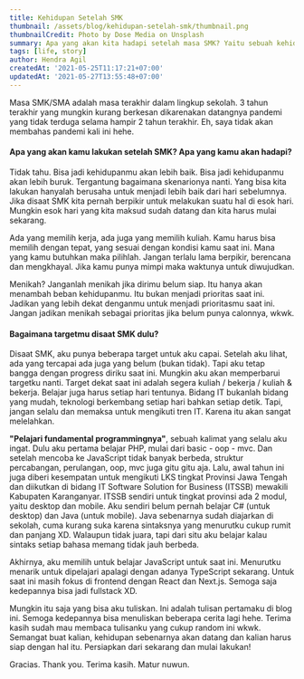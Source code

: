 ```yaml
---
title: Kehidupan Setelah SMK
thumbnail: /assets/blog/kehidupan-setelah-smk/thumbnail.png
thumbnailCredit: Photo by Dose Media on Unsplash
summary: Apa yang akan kita hadapi setelah masa SMK? Yaitu sebuah kehidupan yang sebenarnya :)
tags: [life, story]
author: Hendra Agil
createdAt: '2021-05-25T11:17:21+07:00'
updatedAt: '2021-05-27T13:55:48+07:00'
---
```


Masa SMK/SMA adalah masa terakhir dalam lingkup sekolah. 3 tahun terakhir yang mungkin kurang berkesan dikarenakan datangnya pandemi yang tidak terduga selama hampir 2 tahun terakhir. Eh, saya tidak akan membahas pandemi kali ini hehe.

#### Apa yang akan kamu lakukan setelah SMK? Apa yang kamu akan hadapi?

Tidak tahu. Bisa jadi kehidupanmu akan lebih baik. Bisa jadi kehidupanmu akan lebih buruk. Tergantung bagaimana skenarionya nanti. Yang bisa kita lakukan hanyalah berusaha untuk menjadi lebih baik dari hari sebelumnya. Jika disaat SMK kita pernah berpikir untuk melakukan suatu hal di esok hari. Mungkin esok hari yang kita maksud sudah datang dan kita harus mulai sekarang.

Ada yang memilih kerja, ada juga yang memilih kuliah. Kamu harus bisa memilih dengan tepat, yang sesuai dengan kondisi kamu saat ini. Mana yang kamu butuhkan maka pilihlah. Jangan terlalu lama berpikir, berencana dan mengkhayal. Jika kamu punya mimpi maka waktunya untuk diwujudkan.

Menikah? Janganlah menikah jika dirimu belum siap. Itu hanya akan menambah beban kehidupanmu. Itu bukan menjadi prioritas saat ini. Jadikan yang lebih dekat denganmu untuk menjadi prioritasmu saat ini. Jangan jadikan menikah sebagai prioritas jika belum punya calonnya, wkwk.

#### Bagaimana targetmu disaat SMK dulu?

Disaat SMK, aku punya beberapa target untuk aku capai. Setelah aku lihat, ada yang tercapai ada juga yang belum (bukan tidak). Tapi aku tetap bangga dengan progress diriku saat ini. Mungkin aku akan memperbarui targetku nanti. Target dekat saat ini adalah segera kuliah / bekerja / kuliah & bekerja. Belajar juga harus setiap hari tentunya. Bidang IT bukanlah bidang yang mudah, teknologi berkembang setiap hari bahkan setiap detik. Tapi, jangan selalu dan memaksa untuk mengikuti tren IT. Karena itu akan sangat melelahkan.

**"Pelajari fundamental programmingnya"**, sebuah kalimat yang selalu aku ingat. Dulu aku pertama belajar PHP, mulai dari basic - oop - mvc. Dan setelah mencoba ke JavaScript tidak banyak berbeda, struktur percabangan, perulangan, oop, mvc juga gitu gitu aja. Lalu, awal tahun ini juga diberi kesempatan untuk mengikuti LKS tingkat Provinsi Jawa Tengah dan diikutkan di bidang IT Software Solution for Business (ITSSB) mewakili Kabupaten Karanganyar. ITSSB sendiri untuk tingkat provinsi ada 2 modul, yaitu desktop dan mobile. Aku sendiri belum pernah belajar C# (untuk desktop) dan Java (untuk mobile). Java sebenarnya sudah diajarkan di sekolah, cuma kurang suka karena sintaksnya yang menurutku cukup rumit dan panjang XD. Walaupun tidak juara, tapi dari situ aku belajar kalau sintaks setiap bahasa memang tidak jauh berbeda.

Akhirnya, aku memilih untuk belajar JavaScript untuk saat ini. Menurutku menarik untuk dipelajari apalagi dengan adanya TypeScript sekarang. Untuk saat ini masih fokus di frontend dengan React dan Next.js. Semoga saja kedepannya bisa jadi fullstack XD.

Mungkin itu saja yang bisa aku tuliskan. Ini adalah tulisan pertamaku di blog ini. Semoga kedepannya bisa menuliskan beberapa cerita lagi hehe. Terima kasih sudah mau membaca tulisanku yang cukup random ini wkwk. Semangat buat kalian, kehidupan sebenarnya akan datang dan kalian harus siap dengan hal itu. Persiapkan dari sekarang dan mulai lakukan!

Gracias. Thank you. Terima kasih. Matur nuwun.
